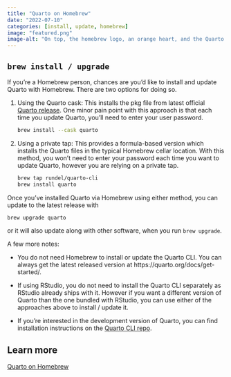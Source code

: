 ```yaml
---
title: "Quarto on Homebrew"
date: "2022-07-10"
categories: [install, update, homebrew]
image: "featured.png"
image-alt: "On top, the homebrew logo, an orange heart, and the Quarto logo. Underneath the code for two options for installation via Homebrew. Option 1 is brew install –cask quarto. Option 2 is brew tap rundel/quarto-cli followed by brew install quarto. And at the bottom the code for updating Quarto with Homebrew: brew upgrade quarto. The complete code can be found in the blog post."
---
```


## `brew install / upgrade`

If you're a Homebrew person, chances are you'd like to install and update Quarto with Homebrew.
There are two options for doing so.

1.  Using the Quarto cask: This installs the pkg file from latest official [Quarto release](https://github.com/quarto-dev/quarto-cli/releases).
    One minor pain point with this approach is that each time you update Quarto, you'll need to enter your user password.

    ``` bash
    brew install --cask quarto
    ```

2.  Using a private tap: This provides a formula-based version which installs the Quarto files in the typical Homebrew cellar location.
    With this method, you won't need to enter your password each time you want to update Quarto, however you are relying on a private tap.

    ``` bash
    brew tap rundel/quarto-cli
    brew install quarto
    ```

Once you've installed Quarto via Homebrew using either method, you can update to the latest release with

``` bash
brew upgrade quarto
```

or it will also update along with other software, when you run `brew upgrade`.

A few more notes:

-   You do not need Homebrew to install or update the Quarto CLI. You can always get the latest released version at https://quarto.org/docs/get-started/.

-   If using RStudio, you do not need to install the Quarto CLI separately as RStudio already ships with it.
    However if you want a different version of Quarto than the one bundled with RStudio, you can use either of the approaches above to install / update it.

-   If you're interested in the development version of Quarto, you can find installation instructions on the [Quarto CLI repo](https://github.com/quarto-dev/quarto-cli#development-version).

## Learn more

[Quarto on Homebrew](https://formulae.brew.sh/cask/quarto)
